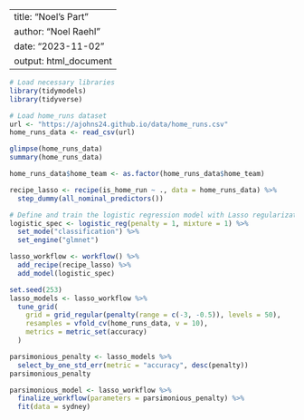 
---
title: "Noel's Part"
author: "Noel Raehl"
date: "2023-11-02"
output: html_document
---



```r
# Load necessary libraries
library(tidymodels)
library(tidyverse)
```


```r
# Load home_runs dataset
url <- "https://ajohns24.github.io/data/home_runs.csv"
home_runs_data <- read_csv(url)
```

```r
glimpse(home_runs_data)
summary(home_runs_data)

home_runs_data$home_team <- as.factor(home_runs_data$home_team)
```



```r
recipe_lasso <- recipe(is_home_run ~ ., data = home_runs_data) %>% 
  step_dummy(all_nominal_predictors())
```


```r
# Define and train the logistic regression model with Lasso regularization
logistic_spec <- logistic_reg(penalty = 1, mixture = 1) %>%
  set_mode("classification") %>% 
  set_engine("glmnet")

```


```r
lasso_workflow <- workflow() %>% 
  add_recipe(recipe_lasso) %>% 
  add_model(logistic_spec)
```

```r
set.seed(253)
lasso_models <- lasso_workflow %>% 
  tune_grid(
    grid = grid_regular(penalty(range = c(-3, -0.5)), levels = 50),  
    resamples = vfold_cv(home_runs_data, v = 10),   
    metrics = metric_set(accuracy)
  )
```

```r
parsimonious_penalty <- lasso_models %>% 
  select_by_one_std_err(metric = "accuracy", desc(penalty))
parsimonious_penalty

parsimonious_model <- lasso_workflow %>% 
  finalize_workflow(parameters = parsimonious_penalty) %>% 
  fit(data = sydney)

```

